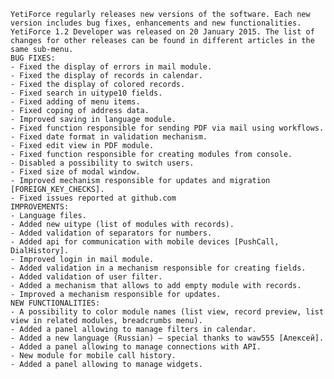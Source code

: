 ```
YetiForce regularly releases new versions of the software. Each new version includes bug fixes, enhancements and new functionalities. YetiForce 1.2 Developer was released on 20 January 2015. The list of changes for other releases can be found in different articles in the same sub-menu.
BUG FIXES:
- Fixed the display of errors in mail module.
- Fixed the display of records in calendar.
- Fixed the display of colored records.
- Fixed search in uitype10 fields.
- Fixed adding of menu items.
- Fixed coping of address data.
- Improved saving in language module.
- Fixed function responsible for sending PDF via mail using workflows.
- Fixed date format in validation mechanism.
- Fixed edit view in PDF module.
- Fixed function responsible for creating modules from console.
- Disabled a possibility to switch users.
- Fixed size of modal window.
- Improved mechanism responsible for updates and migration [FOREIGN_KEY_CHECKS].
- Fixed issues reported at github.com
IMPROVEMENTS:
- Language files.
- Added new uitype (list of modules with records).
- Added validation of separators for numbers.
- Added api for communication with mobile devices [PushCall, DialHistory].
- Improved login in mail module.
- Added validation in a mechanism responsible for creating fields.
- Added validation of user filter.
- Added a mechanism that allows to add empty module with records.
- Improved a mechanism responsible for updates.
NEW FUNCTIONALITIES:
- A possibility to color module names (list view, record preview, list view in related modules, breadcrumbs menu).
- Added a panel allowing to manage filters in calendar.
- Added a new language (Russian) – special thanks to waw555 [Алексей].
- Added a panel allowing to manage connections with API.
- New module for mobile call history.
- Added a panel allowing to manage widgets.
```

